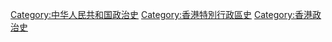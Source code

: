 [[Category:中华人民共和国政治史|Category:中华人民共和国政治史]]
[[Category:香港特別行政區史|Category:香港特別行政區史]]
[[Category:香港政治史|Category:香港政治史]]